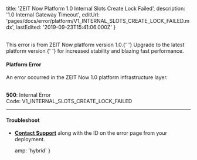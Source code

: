 
  title: 'ZEIT Now Platform 1.0 Internal Slots Create Lock Failed',
  description: '1.0 Internal Gateway Timeout',
  editUrl: 'pages/docs/error/platform/V1_INTERNAL_SLOTS_CREATE_LOCK_FAILED.mdx',
  lastEdited: '2019-09-23T15:41:06.000Z'
}

<br />

<Note type="warning">
  This error is from ZEIT Now platform version 1.0.{' '}
  <GenericLink href="https://zeit.co/guides/migrate-to-zeit-now">
    Upgrade to the latest platform version
  </GenericLink>{' '}
  for increased stability and blazing fast performance.
</Note>

#### Platform Error

An error occurred in the ZEIT Now 1.0 platform infrastructure layer.

<br />

<Note label={false}>
  <b>500</b>: Internal Error
  <br />
  Code: <InlineCode>V1_INTERNAL_SLOTS_CREATE_LOCK_FAILED</InlineCode>
</Note>

---

#### Troubleshoot

- **[Contact Support](mailto:support@zeit.co)** along with the ID on the error page from your deployment.


  amp: 'hybrid'
}
